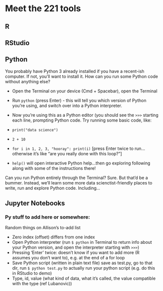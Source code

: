 # Meet the 221 tools {#r-py}

## R

## RStudio

## Python

You probably have Python 3 already installed if you have a recent-ish computer. If not, you'll want to install it. How can you run some Python code without anything else? 

- Open the Terminal on your device (Cmd + Spacebar), open the Terminal
- Run `python` (press Enter) - this will tell you which version of Python you're using, and switch over into a Python interpreter. 
- Now you're using this as a Python editor (you should see the `>>>` starting each line, prompting Python code. Try running some basic code, like: 

- `print("data science")`
- `2 + 10`
- `for i in 1, 2, 3, "hooray": print(i)` [press Enter twice to run...otherwise it's like "are you really done with this loop?"]
- `help()` will open interactive Python help...then go exploring following along with some of the instructions there! 

Can you run Python entirely through the Terminal? Sure. But that'd be a bummer. Instead, we'll learn some more data scienctist-friendly places to write, run and explore Python code. Including...

## Jupyter Notebooks

### Py stuff to add here or somewhere: 

Random things on Allison's to-add list

- Zero index (offset) differs from one index 
- Open Python interpreter (run `$ python` in Terminal to return info about your Python version, and open the interpreter starting with `>>>`)
- Pressing 'Enter' twice: doesn't know if you want to add more (R assumes you don't want to), e.g. at the end of a for loop
- Save Python script (written in plain text file) save as test.py, go to that dir, run `$ python test.py` to actually run your python script (e.g. do this in RStudio to demo)
- Type, id, value (what kind of data, what it's called, the value compatible with the type (ref Lubanovic))
